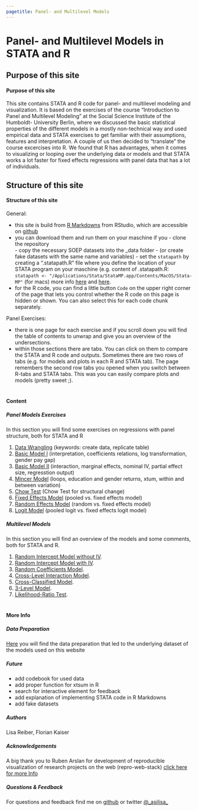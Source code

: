 ```yaml
---
pagetitle: Panel- and Multilevel Models
---
```


# Panel- and Multilevel Models in STATA and R {.tabset}

## Purpose of this site
#### **Purpose of this site**
This site contains STATA and R code for panel- and multilevel modeling and visualization. It is based on the exercises of the course "Introduction to Panel and Multilevel Modeling" at the Social Science Institute of the Humboldt- University Berlin, where we discussed the basic statistical properties of the different models in a mostly non-technical way and used empirical data and STATA exercises to get familiar with their assumptions, features and interpretation. A couple of us then decided to "translate" the course excercises into R. We found that R has advantages, when it comes to visualizing or looping over the underlying data or models and that STATA works a lot faster for fixed effects regressions with panel data that has a lot of individuals.


## Structure of this site
#### **Structure of this site**
General:

- this site is build from [R Markdowns](https://rmarkdown.rstudio.com/lesson-1.html) from RStudio, which are accessible on [github](https://github.com/TripLLL/panelreg_multilevel)
- you can download them and run them on your maschine if you 
      - clone the repository  
      - copy the necessary SOEP datasets into the _data folder
      - (or create fake datasets with the same name and variables)
      - set the `statapath` by creating a ".statapath.R" file where you define the location of your STATA program on your maschine (e.g. content of .statapath.R: `statapath <- "/Applications/Stata/StataMP.app/Contents/MacOS/Stata-MP"` (for macs) more info  [here](https://www.ssc.wisc.edu/~hemken/Stataworkshops/Stata%20and%20R%20Markdown/StataMarkdown.html) and [here](https://www.stata.com/support/faqs/mac/advanced-topics/#startup).
- for the R code, you can find a little button `Code` on the upper right corner of the page that lets you control whether the R code on this page is hidden or shown. You can also select this for each code chunk separately.
      
Panel Exercises:

- there is one page for each exercise and if you scroll down you will find the table of contents to unwrap and give you an overview of the undersections. 
- within those sections there are tabs. You can click on them to compare the STATA and R code and outputs. Sometimes there are two rows of tabs (e.g. for models and plots in each R and STATA tab). The page remembers the second row tabs you opened when you switch between R-tabs and STATA tabs. This was you can easily compare plots and models (pretty sweet ;).
      
# 

#### **Content** {.tabset}

##### Panel Models Exercises
In this section you will find some exercises on regressions with panel structure, both for STATA and R

1. [Data Wrangling](ex1_soep.html) (keywords: create data, replicate table)
2. [Basic Model I](ex2_soep.html) (interpretation, coefficients relations, log transformation, gender pay gap)
3. [Basic Model II ](ex3_soep.html) (interaction, marginal effects, nominal IV, partial effect size, regresstion output)
4. [Mincer Model](ex4_soep.html) (loops, education and gender returns, xtum, within and between variation)
5. [Chow Test](ex5_soep.html) (Chow Test for structural change)
6. [Fixed Effects Model](ex6_soep.html) (pooled vs. fixed effects model)
7. [Random Effects Model](ex7_soep.html) (random vs. fixed effects model)
8. [Logit Model](ex8_soep.html) (pooled logit vs. fixed effects logit model)

 
##### Multilevel Models
In this section you will find an overview of the models and some comments, both for STATA and R.

1. [Random Intercept Model without IV](1_rimodel.html).
2. [Random Intercept Model with IV](2_rimodel.html).
3. [Random Coefficients Model](3_rcmodel.html).
4. [Cross-Level Interaction Model](4_crosslevelint.html).
5. [Cross-Classified Model](5_crossclass.html).
6. [3-Level Model](6_3level.html).
7. [Likelihood-Ratio Test](7_lrtest.html).


#

#### **More Info** {.tabset}
##### Data Preparation
[Here](0_create.html) you will find the data preparation that led to the underlying dataset of the models used on this website

##### Future
- add codebook for used data
- add proper function for xtsum in R
- search for interactive element for feedback
- add explanation of implementing STATA code in R Markdowns
- add fake datasets

##### Authors
Lisa Reiber, Florian Kaiser

##### Acknowledgements 
A big thank you to Ruben Arslan for development of reproducible visualization of research projects on the web (repro-web-stack) [click here for more Info](https://github.com/rubenarslan/repro_web_stack)

##### Questions & Feedback {.active}

For questions and feedback find me on [github](https://github.com/TripLLL) or twitter [\@\_asilisa\_](https://twitter.com/_asilisa_)

